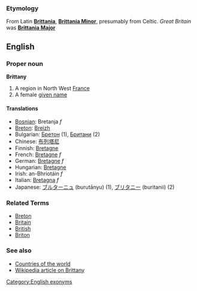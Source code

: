 ===Etymology===
From Latin '''[[Brittania]]''', '''[[Brittania Minor]]''', presumably from Celtic.  ''Great Britain'' was '''[[Brittania Major]]'''

==English==

===Proper noun===
'''Brittany'''
# A region in North West [[France]]
# A female [[given name]]

====Translations====
*[[Bosnian]]: Bretanja ''f''
*[[Breton]]: [[Breizh]]
*Bulgarian: [[Бретон]] (1), [[Британи]] (2)
*Chinese: [[布列塔尼]]
*Finnish: [[Bretagne]]
*French: [[Bretagne]] ''f''
*German: [[Bretagne]] ''f''
*Hungarian: [[Bretagne]]
*Irish: an-Bhriotáin ''f''
*Italian: [[Bretagna]] ''f''
*Japanese: [[ブルターニュ]] (burutānyu) (1), [[ブリタニー]] (buritanii) (2)

===Related Terms===
*[[Breton]]
*[[Britain]]
*[[British]]
*[[Briton]]

===See also===
*[[Countries of the world]]
*[[w:Brittany|Wikipedia article on Brittany]]

[[Category:English exonyms]]